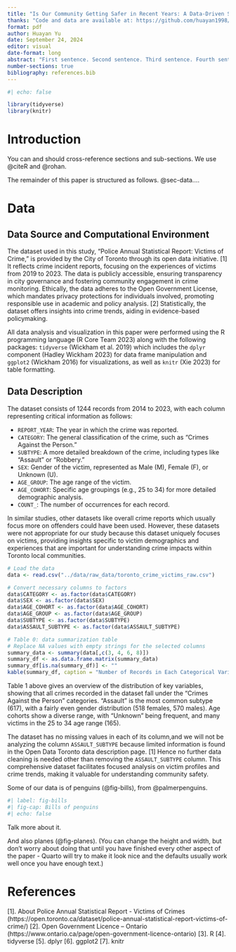 ```yaml
---
title: "Is Our Community Getting Safer in Recent Years: A Data-Driven Study of Local Crime Incidents in Toronto"
thanks: "Code and data are available at: https://github.com/huayan1998/toronto_crime_analysis-main"
format: pdf
author: Huayan Yu
date: September 24, 2024
editor: visual
date-format: long
abstract: "First sentence. Second sentence. Third sentence. Fourth sentence."
number-sections: true
bibliography: references.bib
---
```


```r
#| echo: false

library(tidyverse)
library(knitr)
```

# Introduction

You can and should cross-reference sections and sub-sections. We use @citeR and @rohan.

The remainder of this paper is structured as follows. @sec-data....

# Data {#sec-data}

## Data Source and Computational Environment

The dataset used in this study, "Police Annual Statistical Report: Victims of Crime," is provided by the City of Toronto through its open data initiative. [1] It reflects crime incident reports, focusing on the experiences of victims from 2019 to 2023. The data is publicly accessible, ensuring transparency in city governance and fostering community engagement in crime monitoring. Ethically, the data adheres to the Open Government License, which mandates privacy protections for individuals involved, promoting responsible use in academic and policy analysis. [2] Statistically, the dataset offers insights into crime trends, aiding in evidence-based policymaking.

All data analysis and visualization in this paper were performed using the R programming language (R Core Team 2023) along with the following packages: `tidyverse` (Wickham et al. 2019) which includes the `dplyr` component (Hadley Wickham 2023) for data frame manipulation and `ggplot2` (Wickham 2016) for visualizations, as well as `knitr` (Xie 2023) for table formatting.

## Data Description

The dataset consists of 1244 records from 2014 to 2023, with each column representing critical information as follows:

- `REPORT_YEAR`: The year in which the crime was reported.
- `CATEGORY`: The general classification of the crime, such as "Crimes Against the Person."
- `SUBTYPE`: A more detailed breakdown of the crime, including types like "Assault" or "Robbery."
- `SEX`: Gender of the victim, represented as Male (M), Female (F), or Unknown (U).
- `AGE_GROUP`: The age range of the victim.
- `AGE_COHORT`: Specific age groupings (e.g., 25 to 34) for more detailed demographic analysis.
- `COUNT_`: The number of occurrences for each record.

In similar studies, other datasets like overall crime reports which usually focus more on offenders could have been used. However, these datasets were not appropriate for our study because this dataset uniquely focuses on victims, providing insights specific to victim demographics and experiences that are important for understanding crime impacts within Toronto local communities. 

```r
# Load the data
data <- read.csv("../data/raw_data/toronto_crime_victims_raw.csv")

# Convert necessary columns to factors
data$CATEGORY <- as.factor(data$CATEGORY)
data$SEX <- as.factor(data$SEX)
data$AGE_COHORT <- as.factor(data$AGE_COHORT)
data$AGE_GROUP <- as.factor(data$AGE_GROUP)
data$SUBTYPE <- as.factor(data$SUBTYPE)
data$ASSAULT_SUBTYPE <- as.factor(data$ASSAULT_SUBTYPE)

# Table 0: data summarization table
# Replace NA values with empty strings for the selected columns
summary_data <- summary(data[,c(3, 4, 6, 8)])
summary_df <- as.data.frame.matrix(summary_data)
summary_df[is.na(summary_df)] <- ""
kable(summary_df, caption = "Number of Records in Each Categorical Variable", row.names = FALSE)
```

Table 1 above gives an overview of the distribution of key variables, showing that all crimes recorded in the dataset fall under the "Crimes Against the Person" categories. "Assault" is the most common subtype (617), with a fairly even gender distribution (518 females, 570 males). Age cohorts show a diverse range, with "Unknown" being frequent, and many victims in the 25 to 34 age range (165).

The dataset has no missing values in each of its column,and we will not be analyzing the column `ASSAULT_SUBTYPE` because limited information is found in the Open Data Toronto data description page. [1] Hence no further data cleaning is needed other than removing the `ASSAULT_SUBTYPE` column. This comprehensive dataset facilitates focused analysis on victim profiles and crime trends, making it valuable for understanding community safety. 

Some of our data is of penguins (@fig-bills), from @palmerpenguins.

```r
#| label: fig-bills
#| fig-cap: Bills of penguins
#| echo: false

```

Talk more about it.

And also planes (@fig-planes). (You can change the height and width, but don't worry about doing that until you have finished every other aspect of the paper - Quarto will try to make it look nice and the defaults usually work well once you have enough text.)

\newpage

# References

[1]. About Police Annual Statistical Report - Victims of Crimes (https://open.toronto.ca/dataset/police-annual-statistical-report-victims-of-crime/)
[2]. Open Government Licence – Ontario (https://www.ontario.ca/page/open-government-licence-ontario)
[3]. R
[4]. tidyverse
[5]. dplyr
[6]. ggplot2
[7]. knitr